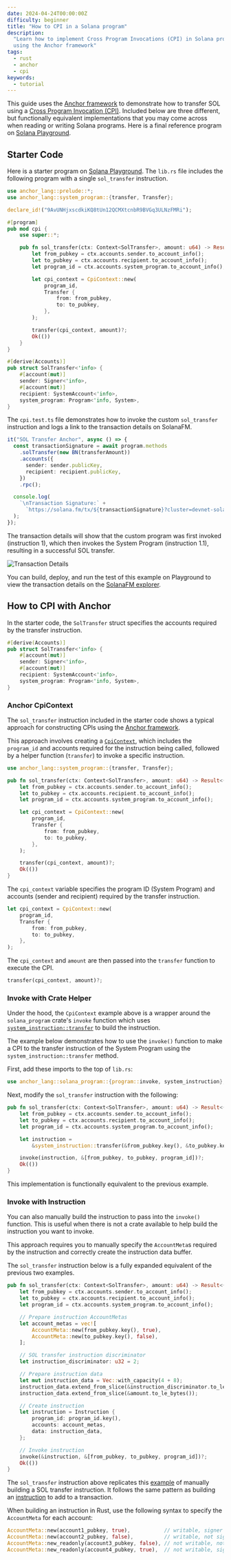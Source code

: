 ```yaml
---
date: 2024-04-24T00:00:00Z
difficulty: beginner
title: "How to CPI in a Solana program"
description:
  "Learn how to implement Cross Program Invocations (CPI) in Solana programs
  using the Anchor framework"
tags:
  - rust
  - anchor
  - cpi
keywords:
  - tutorial
---
```


This guide uses the [Anchor framework](https://www.anchor-lang.com/docs) to demonstrate how
to transfer SOL using a [Cross Program Invocation (CPI)](/docs/core/cpi).
Included below are three different, but functionally equivalent implementations
that you may come across when reading or writing Solana programs. Here is a
final reference program on
[Solana Playground](https://beta.solpg.io/github.com/ZYJLiu/doc-examples/tree/main/cpi).

## Starter Code

Here is a starter program on
[Solana Playground](https://beta.solpg.io/github.com/ZYJLiu/doc-examples/tree/main/cpi-sol-transfer).
The `lib.rs` file includes the following program with a single `sol_transfer`
instruction.

```rust title="lib.rs"
use anchor_lang::prelude::*;
use anchor_lang::system_program::{transfer, Transfer};

declare_id!("9AvUNHjxscdkiKQ8tUn12QCMXtcnbR9BVGq3ULNzFMRi");

#[program]
pub mod cpi {
    use super::*;

    pub fn sol_transfer(ctx: Context<SolTransfer>, amount: u64) -> Result<()> {
        let from_pubkey = ctx.accounts.sender.to_account_info();
        let to_pubkey = ctx.accounts.recipient.to_account_info();
        let program_id = ctx.accounts.system_program.to_account_info();

        let cpi_context = CpiContext::new(
            program_id,
            Transfer {
                from: from_pubkey,
                to: to_pubkey,
            },
        );

        transfer(cpi_context, amount)?;
        Ok(())
    }
}

#[derive(Accounts)]
pub struct SolTransfer<'info> {
    #[account(mut)]
    sender: Signer<'info>,
    #[account(mut)]
    recipient: SystemAccount<'info>,
    system_program: Program<'info, System>,
}
```

The `cpi.test.ts` file demonstrates how to invoke the custom `sol_transfer`
instruction and logs a link to the transaction details on SolanaFM.

```ts title="cpi.test.ts"
it("SOL Transfer Anchor", async () => {
  const transactionSignature = await program.methods
    .solTransfer(new BN(transferAmount))
    .accounts({
      sender: sender.publicKey,
      recipient: recipient.publicKey,
    })
    .rpc();

  console.log(
    `\nTransaction Signature:` +
      `https://solana.fm/tx/${transactionSignature}?cluster=devnet-solana`,
  );
});
```

The transaction details will show that the custom program was first invoked
(instruction 1), which then invokes the System Program (instruction 1.1),
resulting in a successful SOL transfer.

![Transaction Details](/assets/docs/core/cpi/transaction-details.png)

You can build, deploy, and run the test of this example on Playground to view
the transaction details on the [SolanaFM explorer](https://solana.fm/).

## How to CPI with Anchor

In the starter code, the `SolTransfer` struct specifies the accounts required by
the transfer instruction.

```rust /sender/ /recipient/ /system_program/
#[derive(Accounts)]
pub struct SolTransfer<'info> {
    #[account(mut)]
    sender: Signer<'info>,
    #[account(mut)]
    recipient: SystemAccount<'info>,
    system_program: Program<'info, System>,
}
```

### Anchor CpiContext

The `sol_transfer` instruction included in the starter code shows a typical
approach for constructing CPIs using the
[Anchor framework](https://www.anchor-lang.com/).

This approach involves creating a
[`CpiContext`](https://docs.rs/anchor-lang/latest/anchor_lang/context/struct.CpiContext.html),
which includes the `program_id` and accounts required for the instruction being
called, followed by a helper function (`transfer`) to invoke a specific
instruction.

```rust
use anchor_lang::system_program::{transfer, Transfer};
```

```rust /cpi_context/ {14}
pub fn sol_transfer(ctx: Context<SolTransfer>, amount: u64) -> Result<()> {
    let from_pubkey = ctx.accounts.sender.to_account_info();
    let to_pubkey = ctx.accounts.recipient.to_account_info();
    let program_id = ctx.accounts.system_program.to_account_info();

    let cpi_context = CpiContext::new(
        program_id,
        Transfer {
            from: from_pubkey,
            to: to_pubkey,
        },
    );

    transfer(cpi_context, amount)?;
    Ok(())
}
```

The `cpi_context` variable specifies the program ID (System Program) and
accounts (sender and recipient) required by the transfer instruction.

```rust /program_id/ /from_pubkey/ /to_pubkey/
let cpi_context = CpiContext::new(
    program_id,
    Transfer {
        from: from_pubkey,
        to: to_pubkey,
    },
);
```

The `cpi_context` and `amount` are then passed into the `transfer` function to
execute the CPI.

```rust
transfer(cpi_context, amount)?;
```

### Invoke with Crate Helper

Under the hood, the `CpiContext` example above is a wrapper around the
`solana_program` crate's `invoke` function which uses
[`system_instruction::transfer`](https://github.com/solana-labs/solana/blob/27eff8408b7223bb3c4ab70523f8a8dca3ca6645/sdk/program/src/system_instruction.rs#L881)
to build the instruction.

The example below demonstrates how to use the `invoke()` function to make a CPI
to the transfer instruction of the System Program using the
`system_instruction::transfer` method.

First, add these imports to the top of `lib.rs`:

```rust
use anchor_lang::solana_program::{program::invoke, system_instruction};
```

Next, modify the `sol_transfer` instruction with the following:

```rust /instruction/1,3 {9}
pub fn sol_transfer(ctx: Context<SolTransfer>, amount: u64) -> Result<()> {
    let from_pubkey = ctx.accounts.sender.to_account_info();
    let to_pubkey = ctx.accounts.recipient.to_account_info();
    let program_id = ctx.accounts.system_program.to_account_info();

    let instruction =
        &system_instruction::transfer(&from_pubkey.key(), &to_pubkey.key(), amount);

    invoke(instruction, &[from_pubkey, to_pubkey, program_id])?;
    Ok(())
}
```

This implementation is functionally equivalent to the previous example.

### Invoke with Instruction

You can also manually build the instruction to pass into the `invoke()`
function. This is useful when there is not a crate available to help build the
instruction you want to invoke.

This approach requires you to manually specify the `AccountMeta`s required by
the instruction and correctly create the instruction data buffer.

The `sol_transfer` instruction below is a fully expanded equivalent of the
previous two examples.

```rust /instruction/10,13 {28}
pub fn sol_transfer(ctx: Context<SolTransfer>, amount: u64) -> Result<()> {
    let from_pubkey = ctx.accounts.sender.to_account_info();
    let to_pubkey = ctx.accounts.recipient.to_account_info();
    let program_id = ctx.accounts.system_program.to_account_info();

    // Prepare instruction AccountMetas
    let account_metas = vec![
        AccountMeta::new(from_pubkey.key(), true),
        AccountMeta::new(to_pubkey.key(), false),
    ];

    // SOL transfer instruction discriminator
    let instruction_discriminator: u32 = 2;

    // Prepare instruction data
    let mut instruction_data = Vec::with_capacity(4 + 8);
    instruction_data.extend_from_slice(&instruction_discriminator.to_le_bytes());
    instruction_data.extend_from_slice(&amount.to_le_bytes());

    // Create instruction
    let instruction = Instruction {
        program_id: program_id.key(),
        accounts: account_metas,
        data: instruction_data,
    };

    // Invoke instruction
    invoke(&instruction, &[from_pubkey, to_pubkey, program_id])?;
    Ok(())
}
```

The `sol_transfer` instruction above replicates this
[example](/docs/core/transactions#manual-sol-transfer) of manually building a
SOL transfer instruction. It follows the same pattern as building an
[instruction](/docs/core/transactions#instruction) to add to a transaction.

When building an instruction in Rust, use the following syntax to specify the
`AccountMeta` for each account:

```rust
AccountMeta::new(account1_pubkey, true),           // writable, signer
AccountMeta::new(account2_pubkey, false),          // writable, not signer
AccountMeta::new_readonly(account3_pubkey, false), // not writable, not signer
AccountMeta::new_readonly(account4_pubkey, true),  // not writable, signer
```
